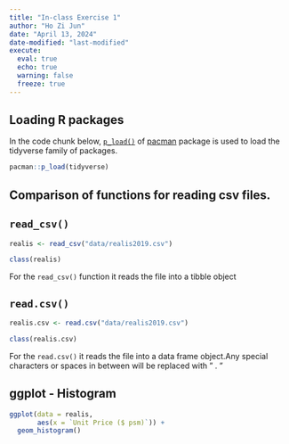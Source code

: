 ```yaml
---
title: "In-class Exercise 1"
author: "Ho Zi Jun"
date: "April 13, 2024"
date-modified: "last-modified"
execute:
  eval: true
  echo: true
  warning: false
  freeze: true
---
```


## Loading R packages

In the code chunk below, [`p_load()`](https://www.geeksforgeeks.org/p_load-function-in-r/) of [pacman](https://trinker.github.io/pacman_dev/) package is used to load the tidyverse family of packages.

```r
pacman::p_load(tidyverse)
```

## Comparison of functions for reading csv files.

::: {.panel-tabset}

## `read_csv()`

```r
realis <- read_csv("data/realis2019.csv")
```

```r
class(realis)
```

For the `read_csv()` function it reads the file into a tibble object 

## `read.csv()`

```r
realis.csv <- read.csv("data/realis2019.csv")
```

```r
class(realis.csv)
```
For the `read.csv()` it reads the file into a data frame object.Any special characters or spaces in between will be replaced with " . "

:::

## ggplot - Histogram

```r
ggplot(data = realis,
       aes(x = `Unit Price ($ psm)`)) +
  geom_histogram()
```
